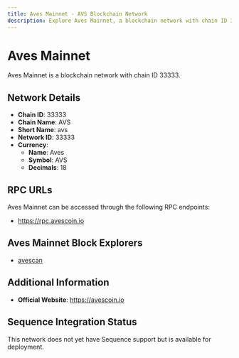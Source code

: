 ```yaml
--- 
title: Aves Mainnet - AVS Blockchain Network
description: Explore Aves Mainnet, a blockchain network with chain ID 33333. Learn about its native currency, Aves, and how to interact with the network.
---
```


# Aves Mainnet

Aves Mainnet is a blockchain network with chain ID 33333.

## Network Details

- **Chain ID**: 33333
- **Chain Name**: AVS
- **Short Name**: avs
- **Network ID**: 33333
- **Currency**: 
  - **Name**: Aves
  - **Symbol**: AVS
  - **Decimals**: 18

## RPC URLs

Aves Mainnet can be accessed through the following RPC endpoints:

- https://rpc.avescoin.io

## Aves Mainnet Block Explorers

- [avescan](https://avescan.io)

## Additional Information

- **Official Website**: https://avescoin.io

## Sequence Integration Status

This network does not yet have Sequence support but is available for deployment.
